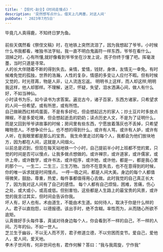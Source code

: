 ```yaml
---
title: '【现代·赵仝】《时间走慢点》'
description: '突然想写点什么，借天上几两墨，对这人间'
pubDate: ' 2023年7月5日'
---
```

<div class="w-full">
    <div class="border-solid border-2 border-teal-600 rounded p-4 leading-8">
     <div>毕竟几人真得鹿，不知终日梦为鱼。</div>
   　 <div >前些天偶然看《祭侄文稿》时，在地铁上突然流泪了，因为我想起了爷爷。小时候什么书我都看，唯独书法字帖，我一直不明白鬼画符一样东西，爷爷在看什么。
   泪掉之时，心有所懂,就好像看到爷爷坐在沙发上说，孩子你终于懂了吧。挥毫泼墨，当时只道是寻常。</div>
      <div class="mt-3">人的长大伴随着不断的得到失去。亲情，爱情，钱财，身体，友情无一幸免。有时候难免觉的孤独，世界的浩瀚，人性的复杂，情感的多变让人应付不暇。但有时候又觉的，时光荏苒，物是人非，让人流连忘返。
        明明书上这样，而人却这样;明明我这样，他人却那样。不理解，迷茫，怀疑，失望，泪水洒满心间，做人有什么好，不如当神仙。 </div>
      <div class="mt-3">小时读书为乐，如今读书为求答案。遍览古今，诸子百家，东西方诸家，只希望求的人间一份希望。或有所思，或有所悟。</div>
      <div class="mt-3">自己做碗西红柿鸡蛋面，不是有多好吃，但会想起远方的家人；炒土豆片时多放点辣椒，不是多爱吃辣，但会想起逝去的奶奶；读点历史人文，不是为了证明什么，而是又回到爷爷讲故事的时候；房间里有些东西，宁愿放着落灰也不丢掉，只希望睹物思人。不想争论什么，也不想的得到什么，或许有人骂，或许有人妒，或许有人听，在我眼里都是那么的宝贵。
      我生命里走过的每个人，我都会为他们放块地方，因为都在人间，这就是人间烟火。</div>
      <div class="mt-3">以前总是迟到，但现在每天站地铁一个小时，自己提前半小时上班都不觉的累，只觉的时间是否可以慢点，让我多做点想做的。或许禅宗，或许道家，或许儒家，或许上帝，或许数学，或许书法，或许程序，或许她，或许他，都是一，都是我心里的那个一。一生二，二生三，三生万物。当你不在意失去，也不在意得到的时候，你的唯一诉求就是时间慢点。
      一呼一吸之间，都是人间大美。身边的每个人都值得微笑，鼓励，尊重，热爱，每件事都值得用心去做。此时我觉的自己真正长大了，因为我对这人间有了自己的感悟。
      每个人都有自己烦恼，困难，苦痛，伤心之处，或大或小，或高或低。但别害怕，这些都是人生路上的最宝贵的风景，或许觉的我言过其实，但时间会告诉你我。</div>
           <div class="mt-3">坏人有，好人也有。术由道生，不能由术生道。如何待人，取决于你是什么样的人。君子以直抱怨，以德报德。该出手时，绝不含糊。率性而为，从而随心所欲不逾矩。</div>
      <div class="mt-3">认真做好手头每件事，真诚对待身边每个人，你会看到不一样的自己，不一样的人间。万年的仙，不如一世人。</div>
      <div class="mt-3">芝兰生于幽谷，不以无人而不芳，君子修道立德，不以穷困而变节。爱自己，爱他人，爱人间，爱天地。</div>
      <div class="mt-3">李木子世间有，何非世间也有，君作何解？答曰：“我与我周旋，宁作我”</div>
    </div>
</div>
